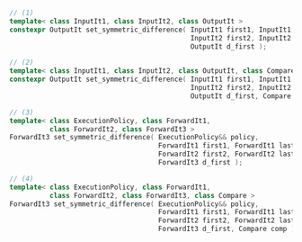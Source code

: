 ```cpp
// (1)
template< class InputIt1, class InputIt2, class OutputIt >
constexpr OutputIt set_symmetric_difference( InputIt1 first1, InputIt1 last1,
                                             InputIt2 first2, InputIt2 last2,
                                             OutputIt d_first );

// (2)
template< class InputIt1, class InputIt2, class OutputIt, class Compare >
constexpr OutputIt set_symmetric_difference( InputIt1 first1, InputIt1 last1,
                                             InputIt2 first2, InputIt2 last2,
                                             OutputIt d_first, Compare comp );

// (3)
template< class ExecutionPolicy, class ForwardIt1,
          class ForwardIt2, class ForwardIt3 >
ForwardIt3 set_symmetric_difference( ExecutionPolicy&& policy,
                                     ForwardIt1 first1, ForwardIt1 last1,
                                     ForwardIt2 first2, ForwardIt2 last2,
                                     ForwardIt3 d_first );

// (4)
template< class ExecutionPolicy, class ForwardIt1,
          class ForwardIt2, class ForwardIt3, class Compare >
ForwardIt3 set_symmetric_difference( ExecutionPolicy&& policy,
                                     ForwardIt1 first1, ForwardIt1 last1,
                                     ForwardIt2 first2, ForwardIt2 last2,
                                     ForwardIt3 d_first, Compare comp );
```
